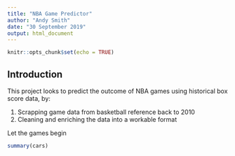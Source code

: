 ```yaml
---
title: "NBA Game Predictor"
author: "Andy Smith"
date: "30 September 2019"
output: html_document
---
```


```r
knitr::opts_chunk$set(echo = TRUE)
```

## Introduction

This project looks to predict the outcome of NBA games using historical box score data, by:

1. Scrapping game data from basketball reference back to 2010
2. Cleaning and enriching the data into a workable format

Let the games begin

```r
summary(cars)
```
